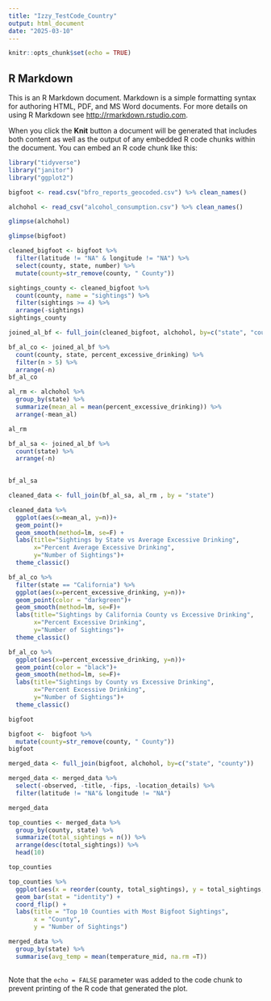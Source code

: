 ```yaml
---
title: "Izzy_TestCode_Country"
output: html_document
date: "2025-03-10"
---
```


```r
knitr::opts_chunk$set(echo = TRUE)
```

## R Markdown

This is an R Markdown document. Markdown is a simple formatting syntax for authoring HTML, PDF, and MS Word documents. For more details on using R Markdown see <http://rmarkdown.rstudio.com>.

When you click the **Knit** button a document will be generated that includes both content as well as the output of any embedded R code chunks within the document. You can embed an R code chunk like this:

```r
library("tidyverse")
library("janitor")
library("ggplot2")
```


```r
bigfoot <- read.csv("bfro_reports_geocoded.csv") %>% clean_names()
```


```r
alchohol <- read_csv("alcohol_consumption.csv") %>% clean_names()
```


```r
glimpse(alchohol)
```


```r
glimpse(bigfoot)
```

```r
cleaned_bigfoot <- bigfoot %>% 
  filter(latitude != "NA" & longitude != "NA") %>% 
  select(county, state, number) %>% 
  mutate(county=str_remove(county, " County"))
```


```r
sightings_county <- cleaned_bigfoot %>% 
  count(county, name = "sightings") %>% 
  filter(sightings >= 4) %>% 
  arrange(-sightings)
sightings_county
```


```r
joined_al_bf <- full_join(cleaned_bigfoot, alchohol, by=c("state", "county"))

```



```r
bf_al_co <- joined_al_bf %>% 
  count(county, state, percent_excessive_drinking) %>% 
  filter(n > 5) %>% 
  arrange(-n)
bf_al_co
```


```r
al_rm <- alchohol %>%
  group_by(state) %>% 
  summarize(mean_al = mean(percent_excessive_drinking)) %>% 
  arrange(-mean_al)

al_rm
```

```r
bf_al_sa <- joined_al_bf %>% 
  count(state) %>% 
  arrange(-n)
  

bf_al_sa
```



```r
cleaned_data <- full_join(bf_al_sa, al_rm , by = "state")
```



```r
cleaned_data %>% 
  ggplot(aes(x=mean_al, y=n))+
  geom_point()+
  geom_smooth(method=lm, se=F) +
  labs(title="Sightings by State vs Average Excessive Drinking",
       x="Percent Average Excessive Drinking",
       y="Number of Sightings")+
  theme_classic()
```

```r
bf_al_co %>% 
  filter(state == "California") %>% 
  ggplot(aes(x=percent_excessive_drinking, y=n))+
  geom_point(color = "darkgreen")+
  geom_smooth(method=lm, se=F)+
  labs(title="Sightings by California County vs Excessive Drinking",
       x="Percent Excessive Drinking",
       y="Number of Sightings")+
  theme_classic()
```


```r
bf_al_co %>% 
  ggplot(aes(x=percent_excessive_drinking, y=n))+
  geom_point(color = "black")+
  geom_smooth(method=lm, se=F)+
  labs(title="Sightings by County vs Excessive Drinking",
       x="Percent Excessive Drinking",
       y="Number of Sightings")+
  theme_classic()
```


```r
bigfoot

```


```r
bigfoot <-  bigfoot %>% 
  mutate(county=str_remove(county, " County"))
bigfoot
```

```r
merged_data <- full_join(bigfoot, alchohol, by=c("state", "county"))
```

```r
merged_data <- merged_data %>% 
  select(-observed, -title, -fips, -location_details) %>% 
  filter(latitude != "NA"& longitude != "NA")

merged_data
```


```r
top_counties <- merged_data %>%
  group_by(county, state) %>%
  summarize(total_sightings = n()) %>%
  arrange(desc(total_sightings)) %>%
  head(10)

top_counties
```


```r
top_counties %>% 
  ggplot(aes(x = reorder(county, total_sightings), y = total_sightings, fill=state)) +
  geom_bar(stat = "identity") +
  coord_flip() + 
  labs(title = "Top 10 Counties with Most Bigfoot Sightings",
       x = "County",
       y = "Number of Sightings")
```

```r
merged_data %>% 
  group_by(state) %>% 
  summarise(avg_temp = mean(temperature_mid, na.rm =T))
 

```


Note that the `echo = FALSE` parameter was added to the code chunk to prevent printing of the R code that generated the plot.
